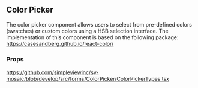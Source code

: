 
<Meta title='Forms/ColorPicker/Readme' />

## Color Picker
The color picker component allows users to select from pre-defined colors (swatches) or custom colors using a HSB selection interface.
The implementation of this component is based on the following package: https://casesandberg.github.io/react-color/

### Props
https://github.com/simpleviewinc/sv-mosaic/blob/develop/src/forms/ColorPicker/ColorPickerTypes.tsx

<Preview withSource='none'>
  <stories.KitchenSink />
</Preview>
